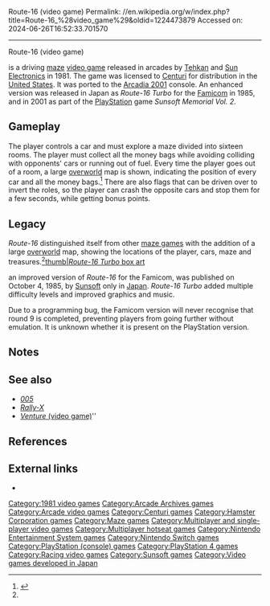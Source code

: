 Route-16 (video game)
Permalink: //en.wikipedia.org/w/index.php?title=Route-16_%28video_game%29&oldid=1224473879
Accessed on: 2024-06-26T16:52:33.701570



------
Route-16 (video game)
{{Infobox video game
|title = Route-16
|image = Route 16 USarcadeflyer.png
|caption = US arcade flyer
|developer = [[Tecmo|Tehkan]]<br>[[Sunsoft|Sun Electronics]]
|publisher = {{vgrelease|JP|Gifu Tokki<ref name="Akagi"/>|NA|[[Centuri]]|EU|[[Sun Corporation]]<ref name="EU"/>}}
|released = {{vgrelease|JP|February 1981<ref name="Akagi">{{cite book |last1=Akagi |first1=Masumi |title=アーケードTVゲームリスト国内•海外編(1971-2005) |trans-title=Arcade TV Game List: Domestic • Overseas Edition (1971-2005) |date=13 October 2006 |publisher=Amusement News Agency |language=ja |location=Japan |isbn=978-4990251215 |page=31 |url=https://archive.org/details/ArcadeGameList1971-2005/page/n32}}</ref>|NA|April 1981<ref name="cashbox">{{cite magazine |title=Manufacturers Equipment |magazine=[[Cash Box]] |date=5 February 1983 |page=35 |url=https://archive.org/details/cashbox44unse_33/page/n34 |publisher=Cash Box Pub. Co.}}</ref>|EU|1981<ref name="EU">{{cite web |title=Video Game Flyers: Route 16, Sun Corporation (EU) |url=https://flyers.arcade-museum.com/?page=thumbs&db=videodb&id=917 |website=The Arcade Flyer Archive |access-date=26 April 2021}}</ref>}}
|genre = [[List of maze video games|Maze]], [[Racing video game|racing]]
|modes = Two players alternating turns
|platforms = [[Arcade game|Arcade]], [[Arcadia 2001]], [[Family Computer]], [[PlayStation (console)|PlayStation]]
}}

{{nihongo foot|'''''Route-16'''''|ルート16|Rūto 16|lead=yes|group=lower-alpha}} is a driving [[Maze game|maze]] [[video game]] released in arcades by [[Tecmo|Tehkan]] and [[Sunsoft|Sun Electronics]] in 1981. The game was licensed to [[Centuri]] for distribution in the [[United States]]. It was ported to the [[Arcadia 2001]] console. An enhanced version was released in Japan as ''Route-16 Turbo'' for the [[Nintendo Entertainment System|Famicom]] in 1985, and in 2001 as part of the [[PlayStation]] game ''Sunsoft Memorial Vol. 2''.

==Gameplay==
The player controls a car and must explore a maze divided into sixteen rooms. The player must collect all the money bags while avoiding colliding with opponents' cars or running out of fuel. Every time the player goes out of a room, a large [[overworld]] map is shown, indicating the position of every car and all the money bags.<ref name=":0">{{cite web |title=Five great (but forgotten) alternatives to Pac-Man from the early '80s |url=https://www.digitallydownloaded.net/2017/06/five-great-but-forgotten-alternatives.html |website=Digitally Downloaded |access-date=7 December 2023 |date=8 June 2017}}</ref> There are also flags that can be driven over to invert the roles, so the player can crash the opposite cars and stop them for a few seconds, while getting bonus points.

==Legacy==
''Route-16'' distinguished itself from other [[maze game|maze games]] with the addition of a large [[overworld]] map, showing the locations of the player, cars, maze and treasures.<ref name=":0" />[[image:Route-16 turbo boxart.png|thumb|''Route-16 Turbo'' box art]]

{{nihongo foot|''Route-16 Turbo'',|ルート16ターボ|Rūto 16 Tābo|lead=yes|group=lower-alpha}} an improved version of ''Route-16'' for the Famicom, was published on October 4, 1985, by [[Sunsoft]] only in [[Japan]]. ''Route-16 Turbo'' added multiple difficulty levels and improved graphics and music. 

Due to a programming bug, the Famicom version will never recognise that round 9 is completed, preventing players from going further without emulation. It is unknown whether it is present on the PlayStation version.

==Notes==
{{notelist}}

==See also==
* ''[[005]]''
* ''[[Rally-X]]''
* [[Venture (video game)|''Venture'' (video game)]]''

==References==
{{reflist}}

==External links==
* {{KLOV game|id=9373}}

{{Sunsoft}}

{{DEFAULTSORT:Route-16 (Arcade Game)}}
[[Category:1981 video games]]
[[Category:Arcade Archives games]]
[[Category:Arcade video games]]
[[Category:Centuri games]]
[[Category:Hamster Corporation games]]
[[Category:Maze games]]
[[Category:Multiplayer and single-player video games]]
[[Category:Multiplayer hotseat games]]
[[Category:Nintendo Entertainment System games]]
[[Category:Nintendo Switch games]]
[[Category:PlayStation (console) games]]
[[Category:PlayStation 4 games]]
[[Category:Racing video games]]
[[Category:Sunsoft games]]
[[Category:Video games developed in Japan]]